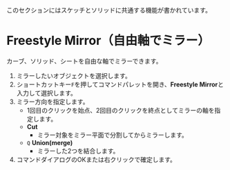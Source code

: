 
<Callout emoji="">このセクションにはスケッチとソリッドに共通する機能が書かれています。</Callout>

# Freestyle Mirror（自由軸でミラー）

<Reference shortcut="" command="Freestyle Mirror" button="" />

カーブ、ソリッド、シートを自由な軸でミラーできます。

1. ミラーしたいオブジェクトを選択します。
2. ショートカットキー`F`を押してコマンドパレットを開き、**Freestyle Mirror**と入力して選択します。
3. ミラー方向を指定します。
   - 1回目のクリックを始点、2回目のクリックを終点としてミラーの軸を指定します。
   - **Cut**
      - ミラー対象をミラー平面で分割してからミラーします。
   - `Q` **Union(merge)**
      - ミラーした2つを結合します。
4. コマンドダイアログのOKまたは右クリックで確定します。

